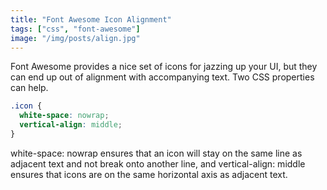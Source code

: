 ```yaml
---
title: "Font Awesome Icon Alignment"
tags: ["css", "font-awesome"]
image: "/img/posts/align.jpg"
---
```



<Post backgroundImage="align.jpg" title="Font Awesome Icon Alignment" author="Matthew C Wake">
Font Awesome provides a nice set of icons for jazzing up your
UI, but they can end up out of alignment with accompanying text. Two CSS properties can help.

```css
.icon {
  white-space: nowrap;
  vertical-align: middle;
}
```

white-space: nowrap ensures that an icon will stay on the same line
as adjacent text and not break onto another line, and vertical-align: middle ensures
that icons are on the same horizontal axis as adjacent text.

<PostReference
  title="Photo by Gerrie van der Walt"
  href="https://unsplash.com/s/photos/align?utm_source=unsplash&utm_medium=referral&utm_content=creditCopyText"
/>

</Post>
